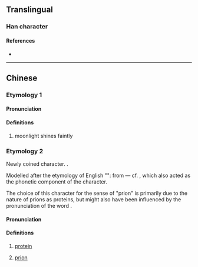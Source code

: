 {{character info/new}}
==Translingual==

===Han character===
{{Han char|rn=74|rad=月|as=04|sn=8|four=71211|canj=BMMU|ids=⿰月元}}

====References====
* {{Han ref|kx=0504.280|dkj=14339|dj=0883.080|hdz=32046.150|uh=670A|ud=26378|bh=CCD2|bd=52434}}

----

==Chinese==
{{wikipedia|lang=zh}}

===Etymology 1===

{{zh-forms}}

====Pronunciation====
{{zh-pron
|m=ruǎn
|m-s=
|c=jyun2,gun2
|c-t=
|g=
|h=pfs=
|j=
|md=
|mn=
|mn-t=
|w=
|x=
|mc=y
|oc=y
|cat=n
}}

====Definitions====
{{zh-hanzi}}

# moonlight shines faintly
===Etymology 2===
{{zh-forms|alt=䏓}}
Newly coined character. {{Han compound|肉|alt1=⺼|元|ls=psc|c1=s|t1=body|c2=p|t2=original}}.

Modelled after the etymology of English "{{m|en|protein}}": from {{cog|grc|πρῶτος||first}} ― cf. {{zh-l|元|original, first}}, which also acted as the phonetic component of the character.

The choice of this character for the sense of "prion" is primarily due to the nature of prions as proteins, but might also have been influenced by the pronunciation of the word {{m|en|prion}}.

====Pronunciation====
{{zh-pron
|m=ruǎn
|c=jyun2,gun2
|h=pfs=
|md=
|mn=
|w=
|cat=n
}}

====Definitions====
{{zh-hanzi}}
# {{lb|zh|biochemistry|obsolete}} [[protein]]
#: {{zh-syn|蛋白質}}
# {{lb|zh|biochemistry}} [[prion]]
#: {{zh-syn|朊病毒|朊毒體}}